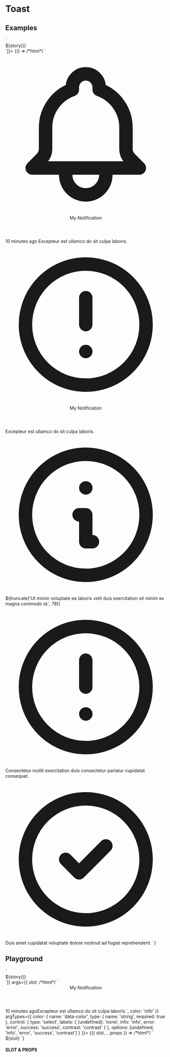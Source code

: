 
# Toast

<Meta title="Components/Toast" />

## Examples

<Canvas withToolbar={true}>
  <Story
    name="Examples"
    decorators={[story => `<div class="flex items-center justify-center flex-wrap gap-4">${story()}</div>`]}>
    {() => /*html*/ `
      <ui-toast data-fixed>
        <i slot="icon">
          <svg class="w-5 h-5" fill="none" stroke="currentColor" viewBox="0 0 24 24" xmlns="http://www.w3.org/2000/svg">
            <path
              stroke-linecap="round"
              stroke-linejoin="round"
              stroke-width="2"
              d="M15 17h5l-1.405-1.405A2.032 2.032 0 0118 14.158V11a6.002 6.002 0 00-4-5.659V5a2 2 0 10-4 0v.341C7.67 6.165 6 8.388 6 11v3.159c0 .538-.214 1.055-.595 1.436L4 17h5m6 0v1a3 3 0 11-6 0v-1m6 0H9"
            />
          </svg>
        </i>
        <header slot="header">My Notification</header>
        <span slot="meta">10 minutes ago</span>
        Excepteur est ullamco do sit culpa laboris.
      </ui-toast>
      <ui-toast data-type="contrast" data-fixed>
        <i slot="icon">
          <svg class="w-6 h-6 text-green-700" fill="none" stroke="currentColor" viewBox="0 0 24 24" xmlns="http://www.w3.org/2000/svg">
            <path
              stroke-linecap="round"
              stroke-linejoin="round"
              stroke-width="2"
              d="M12 8v4m0 4h.01M21 12a9 9 0 11-18 0 9 9 0 0118 0z"
            />
          </svg>
        </i>
        <header slot="header">My Notification</header>
        Excepteur est ullamco do sit culpa laboris.
      </ui-toast>
      <ui-toast data-type="info" data-fixed>
        <i slot="icon">
          <svg class="w-8 h-8 flex-none" fill="none" stroke="currentColor" viewBox="0 0 24 24" xmlns="http://www.w3.org/2000/svg">
            <path
              stroke-linecap="round"
              stroke-linejoin="round"
              stroke-width="2"
              d="M13 16h-1v-4h-1m1-4h.01M21 12a9 9 0 11-18 0 9 9 0 0118 0z"
            />
          </svg>
        </i>
        ${truncate('Ut minim voluptate ea laboris velit duis exercitation sit minim ex magna commodo id.', 78)}
      </ui-toast>
      <ui-toast data-type="success" data-fixed>
        <i slot="icon">
          <svg class="w-8 h-8 flex-none" fill="none" stroke="currentColor" viewBox="0 0 24 24" xmlns="http://www.w3.org/2000/svg">
            <path
              stroke-linecap="round"
              stroke-linejoin="round"
              stroke-width="2"
              d="M12 8v4m0 4h.01M21 12a9 9 0 11-18 0 9 9 0 0118 0z"
            />
          </svg>
        </i>
        Consectetur mollit exercitation duis consectetur pariatur cupidatat consequat.
      </ui-toast>
      <ui-toast data-type="error" data-fixed>
        <i slot="icon">
          <svg class="w-8 h-8 flex-none" fill="none" stroke="currentColor" viewBox="0 0 24 24" xmlns="http://www.w3.org/2000/svg">
            <path
              stroke-linecap="round"
              stroke-linejoin="round"
              stroke-width="2"
              d="M9 12l2 2 4-4m6 2a9 9 0 11-18 0 9 9 0 0118 0z"
            />
          </svg>
        </i>
        Duis amet cupidatat voluptate dolore nostrud ad fugiat reprehenderit.
      </ui-toast>`}
  </Story>
</Canvas>

## Playground

<Canvas withToolbar={true}>
  <Story
    name="Playground"
    decorators={[story => `<div class="flex items-center justify-center w-full p-10">${story()}</div>`]}
    args={{
      slot: /*html*/ `<header slot="header">My Notification</header><span slot="meta">10 minutes ago</span>Excepteur est ullamco do sit culpa laboris.`,
      color: 'info'
    }}
    argTypes={{
      color: {
        name: 'data-color',
        type: { name: 'string', required: true },
        control: {
          type: 'select',
          labels: {
            [undefined]: 'none',
            info: 'info',
            error: 'error',
            success: 'success',
            contrast: 'contrast'
          }
        },
        options: [undefined, 'info', 'error', 'success', 'contrast']
      }
    }}>
    {({ slot, ...props }) => /*html*/ `
    <ui-toast
      ${props.color ? `data-type="${props.color}"` : ''}
      data-fixed>
      ${slot}
    </ui-toast>
  `}
  </Story>
</Canvas>

#### SLOT & PROPS

<ArgsTable story="Playground" />
